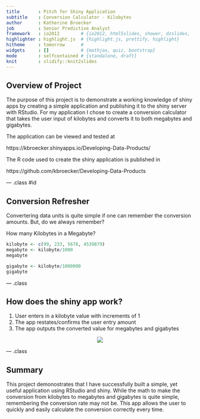 ```yaml
---
title       : Pitch for Shiny Application
subtitle    : Conversion Calculator - Kilobytes
author      : Katherine Broecker
job         : Senior Predictive Analyst
framework   : io2012        # {io2012, html5slides, shower, dzslides, ...}
highlighter : highlight.js  # {highlight.js, prettify, highlight}
hitheme     : tomorrow      # 
widgets     : []            # {mathjax, quiz, bootstrap}
mode        : selfcontained # {standalone, draft}
knit        : slidify::knit2slides
---
```


## Overview of Project

The purpose of this project is to demonstrate a working knowledge of shiny apps by creating a simple application and publishing it to the shiny server with RStudio.  For my application I chose to create a conversion calculator that takes the user input of kilobytes and converts it to both megabytes and gigabytes.

The application can be viewed and tested at

https://kbroecker.shinyapps.io/Developing-Data-Products/

The R code used to create the shiny application is published in

https://github.com/kbroecker/Developing-Data-Products

--- .class #id 

## Conversion Refresher

Convertering data units is quite simple if one can remember the conversion amounts.  But, do we always remember?

How many Kilobytes in a Megabyte?

```r
kilobyte <- c(99, 233, 5678, 4539879)
megabyte <- kilobyte/1000
megabyte

gigabyte <- kilobyte/1000000
gigabyte

```

--- .class

## How does the shiny app work?

1. User enters in a kilobyte value with increments of 1
2. The app restates/confirms the user entry amount
3. The app outputs the converted value for megabytes and gigabytes

<div style='text-align: center;'>
  <img src='shiny_app.png' />
</div>

--- .class

## Summary

This project demonostrates that I have successfully built a simple, yet useful application using RStudio and shiny.  While the math to make the conversion from kilobytes to megabytes and gigabytes is quite simple, remembering the conversion rate may not be.  This app allows the user to quickly and easily calculate the conversion correctly every time.



